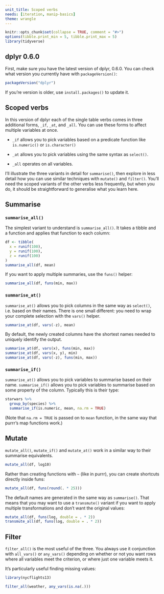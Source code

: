 ```yaml
---
unit_title: Scoped verbs
needs: [iteration, manip-basics]
theme: wrangle
---
```


```r
knitr::opts_chunk$set(collapse = TRUE, comment = "#>")
options(tibble.print_min = 5, tibble.print_max = 5)
library(tidyverse)
```

## dplyr 0.6.0

First, make sure you have the latest version of dplyr, 0.6.0. You can check what version you currently have with `packageVersion()`:

```r
packageVersion("dplyr")
```

If you're version is older, use `install.packages()` to update it.

## Scoped verbs

In this version of dplyr each of the single table verbs comes in three additional forms, `_if`, `_at`, and `_all`. You can use these forms to affect multiple variables at once. 

* `_if` allows you to pick variables based on a predicate function like
  `is.numeric()` or `is.character()`
  
* `_at` allows you to pick variables using the same syntax as `select()`.

* `_all` operates on all variables.

I'll illustrate the three variants in detail for `summarise()`, then explore in less detail how you can use similar techniques with `mutate()` and `filter()`. You'll need the scoped variants of the other verbs less frequently, but when you do, it should be straightforward to generalise what you learn here.

## Summarise

### `summarise_all()`

The simplest variant to understand is `summarise_all()`. It takes a tibble and a function and applies that function to each column:

```r
df <- tibble(
  x = runif(100),
  y = runif(100),
  z = runif(100)
)
summarise_all(df, mean)
```

If you want to apply multiple summaries, use the `funs()` helper:

```r
summarise_all(df, funs(min, max))
```

### `summarise_at()`

`summarise_at()` allows you to pick columns in the same way as `select()`, i.e. based on their names. There is one small different: you need to wrap your complete selection with the `vars()` helper.

```r
summarise_at(df, vars(-z), mean)
```

By default, the newly created columns have the shortest names needed to uniquely identify the output.

```r
summarise_at(df, vars(x), funs(min, max))
summarise_at(df, vars(x, y), min)
summarise_at(df, vars(-z), funs(min, max))
```

### `summarise_if()`

`summarise_at()` allows you to pick variables to summarise based on their name. `summarise_if()` allows you to pick variables to summarise based on some property of the column. Typically this is their type:

```r
starwars %>%
  group_by(species) %>%
  summarise_if(is.numeric, mean, na.rm = TRUE)
```

(Note that `na.rm = TRUE` is passed on to `mean` function, in the same way that purrr's map functions work.)

## Mutate

`mutate_all()`, `mutate_if()` and `mutate_at()` work in a similar way to their summarise equivalents.

```r
mutate_all(df, log10)
```

Rather than creating functions with `~` (like in purrr), you can create shortcuts directly inside funs:

```r
mutate_all(df, funs(round(. * 25)))
```

The default names are generated in the same way as `summarise()`. That means that you may want to use a `transmute()` variant if you want to apply multiple transformations and don't want the original values:

```r
mutate_all(df, funs(log, double = . * 2))
transmute_all(df, funs(log, double = . * 2))
```

## Filter

`filter_all()` is the most useful of the three. You always use it conjunction with `all_vars()` or `any_vars()` depending on whether or not you want rows where all variables meet the criterion, or where just one variable meets it.

It's particularly useful finding missing values:

```r
library(nycflights13)

filter_all(weather, any_vars(is.na(.)))
```

